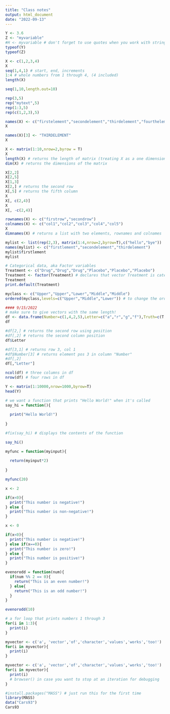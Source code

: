 ```yaml
---
title: "Class notes"
output: html_document
date: "2022-09-13"
---
```


```r
Y <- 3.6
Z <- "myvariable"
#H <- myvariable # don't forget to use quotes when you work with string variables
typeof(Y)
typeof(Z)
```

```r
X <- c(1,2,3,4)
X
seq(1,4,1) # start, end, increments
1:4 # whole numbers from 1 through 4, (4 included)
length(X)

seq(1,10,length.out=10)

rep(3,5)
rep("mytext",5)
rep(1:3,5)
rep(c(1,2,3),5)
```

```r
names(X) <- c("firstelement","secondelement","thirdelement","fourthelement")
X
```


```r
names(X)[3] <- "THIRDELEMENT"
X
```


```r
X <- matrix(1:10,nrow=2,byrow = T)
X
length(X) # returns the length of matrix (treating X as a one dimensional vector)
dim(X) # returns the dimensions of the matrix

X[2,2]
X[2,5]
X[1,3]
X[2,] # returns the second row
X[,5] # returns the fifth column
X
X[, c(2,4)]
X
X[, -c(2,4)]
```

```r
rownames(X) <- c("firstrow","secondrow")
colnames(X) <- c("col1","col2","col3","col4","col5")
X
dimnames(X) # returns a list with two elements, rownames and colnames
```

```r
mylist <- list(rep(2,3), matrix(1:4,nrow=2,byrow=T),c("hello","bye"))
names(mylist) <- c("firstlement","secondelement","thirdelement")
mylist$firstlement
mylist
```
```r
# Categorical data, aka Factor variables
Treatment <- c("Drug","Drug","Drug","Placebo","Placebo","Placebo")
Treatment <- factor(Treatment) # declares that vector Treatment is categorical data
Treatment
print.default(Treatment)
```

```r
myclass <- c("Upper","Upper","Lower","Middle","Middle")
ordered(myclass,levels=c("Upper","Middle","Lower")) # to change the order (1st<2nd<3rd)
```

```r
#### 9/15/2022
# make sure to give vectors with the same length!
df <- data.frame(Number=c(1,4,2,5),Letter=c("a","r","g","f"),Truth=c(T,F,F,T))
df
```
```r
#df[2,] # returns the second row using position
#df[,2] # returns the second column position
df$Letter
```

```r
#df[3,1] # returns row 3, col 1
#df$Number[3] # returns element pos 3 in column "Number"
#df[,2]
df[,"Letter"]
```

```r
ncol(df) # three columns in df
nrow(df) # four rows in df
```

```r
Y <- matrix(1:10000,nrow=1000,byrow=T)
head(Y)
```

```r
# we want a function that prints "Hello World!" when it's called
say_hi = function(){
  
  print("Hello World!")
  
}
```

```r
#fix(say_hi) # displays the contents of the function
```

```r
say_hi()
```

```r
myfunc = function(myinput){
  
  return(myinput*2)
  
}
```

```r
myfunc(20)
```


```r
x <- 2

if(x<0){
  print("This number is negative!")
} else { 
  print("This number is non-negative!")
}
```


```r
x <- 0

if(x<0){
  print("This number is negative!")
} else if(x==0){
  print("This number is zero!")
} else {
  print("This number is positive!")
}
```

```r
evenorodd = function(num){
  if(num %% 2 == 0){
    return("This is an even number!")
  } else{
    return("This is an odd number!")
  }
}
```

```r
evenorodd(10)
```

```r
# a for loop that prints numbers 1 through 3
for(i in 1:3){
  print(i)
}
```
```r
myvector <- c('a', 'vector','of','character','values','works','too!')
for(i in myvector){
  print(i)
}
```

```r
myvector <- c('a', 'vector','of','character','values','works','too!')
for(i in myvector){
  print(i)
  # browser() in case you want to stop at an iteration for debugging
}
```

```r
#install.packages("MASS") # just run this for the first time
library(MASS)
data("Cars93")
Cars93
```



